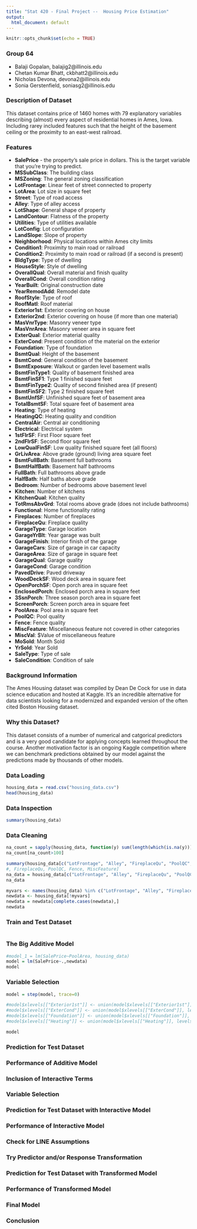 ```yaml
---
title: "Stat 420 - Final Project --  Housing Price Estimation"
output:
  html_document: default
---
```


```r
knitr::opts_chunk$set(echo = TRUE)
```
### Group 64
* Balaji Gopalan, balajig2@illinois.edu
* Chetan Kumar Bhatt, ckbhatt2@illinois.edu
* Nicholas Devona, devona2@illinois.edu
* Sonia Gerstenfield, soniasg2@illinois.edu

### Description of Dataset
This dataset contains price of 1460 homes with 79 explanatory variables describing (almost) every aspect of residential homes in Ames, Iowa. Including rarey included features such that the height of the basement ceiling or the proximity to an east-west railroad.

### Features
* **SalePrice** - the property's sale price in dollars. This is the target variable that you're trying to predict.
* **MSSubClass**: The building class
* **MSZoning**: The general zoning classification
* **LotFrontage**: Linear feet of street connected to property
* **LotArea**: Lot size in square feet
* **Street**: Type of road access
* **Alley**: Type of alley access
* **LotShape**: General shape of property
* **LandContour**: Flatness of the property
* **Utilities**: Type of utilities available
* **LotConfig**: Lot configuration
* **LandSlope**: Slope of property
* **Neighborhood**: Physical locations within Ames city limits
* **Condition1**: Proximity to main road or railroad
* **Condition2**: Proximity to main road or railroad (if a second is present)
* **BldgType**: Type of dwelling
* **HouseStyle**: Style of dwelling
* **OverallQual**: Overall material and finish quality
* **OverallCond**: Overall condition rating
* **YearBuilt**: Original construction date
* **YearRemodAdd**: Remodel date
* **RoofStyle**: Type of roof
* **RoofMatl**: Roof material
* **Exterior1st**: Exterior covering on house
* **Exterior2nd**: Exterior covering on house (if more than one material)
* **MasVnrType**: Masonry veneer type
* **MasVnrArea**: Masonry veneer area in square feet
* **ExterQual**: Exterior material quality
* **ExterCond**: Present condition of the material on the exterior
* **Foundation**: Type of foundation
* **BsmtQual**: Height of the basement
* **BsmtCond**: General condition of the basement
* **BsmtExposure**: Walkout or garden level basement walls
* **BsmtFinType1**: Quality of basement finished area
* **BsmtFinSF1**: Type 1 finished square feet
* **BsmtFinType2**: Quality of second finished area (if present)
* **BsmtFinSF2**: Type 2 finished square feet
* **BsmtUnfSF**: Unfinished square feet of basement area
* **TotalBsmtSF**: Total square feet of basement area
* **Heating**: Type of heating
* **HeatingQC**: Heating quality and condition
* **CentralAir**: Central air conditioning
* **Electrical**: Electrical system
* **1stFlrSF**: First Floor square feet
* **2ndFlrSF**: Second floor square feet
* **LowQualFinSF**: Low quality finished square feet (all floors)
* **GrLivArea**: Above grade (ground) living area square feet
* **BsmtFullBath**: Basement full bathrooms
* **BsmtHalfBath**: Basement half bathrooms
* **FullBath**: Full bathrooms above grade
* **HalfBath**: Half baths above grade
* **Bedroom**: Number of bedrooms above basement level
* **Kitchen**: Number of kitchens
* **KitchenQual**: Kitchen quality
* **TotRmsAbvGrd**: Total rooms above grade (does not include bathrooms)
* **Functional**: Home functionality rating
* **Fireplaces**: Number of fireplaces
* **FireplaceQu**: Fireplace quality
* **GarageType**: Garage location
* **GarageYrBlt**: Year garage was built
* **GarageFinish**: Interior finish of the garage
* **GarageCars**: Size of garage in car capacity
* **GarageArea**: Size of garage in square feet
* **GarageQual**: Garage quality
* **GarageCond**: Garage condition
* **PavedDrive**: Paved driveway
* **WoodDeckSF**: Wood deck area in square feet
* **OpenPorchSF**: Open porch area in square feet
* **EnclosedPorch**: Enclosed porch area in square feet
* **3SsnPorch**: Three season porch area in square feet
* **ScreenPorch**: Screen porch area in square feet
* **PoolArea**: Pool area in square feet
* **PoolQC**: Pool quality
* **Fence**: Fence quality
* **MiscFeature**: Miscellaneous feature not covered in other categories
* **MiscVal**: $Value of miscellaneous feature
* **MoSold**: Month Sold
* **YrSold**: Year Sold
* **SaleType**: Type of sale
* **SaleCondition**: Condition of sale

### Background Information
The Ames Housing dataset was compiled by Dean De Cock for use in data science education and hosted at Kaggle. It's an incredible alternative for data scientists looking for a modernized and expanded version of the often cited Boston Housing dataset.

### Why this Dataset?
This dataset consists of a number of numerical and catgorical predictors and is a very good candidate for applying concepts learned throughout the course. Another motivation factor is an ongoing Kaggle competition where we can benchmark predictions obtained by our model against the predictions made by thousands of other models.

### Data Loading
```r
housing_data = read.csv("housing_data.csv")
head(housing_data)
```


### Data Inspection
```r
summary(housing_data)
```


### Data Cleaning
```r
na_count = sapply(housing_data, function(y) sum(length(which(is.na(y)))))
na_count[na_count>100]

summary(housing_data[c("LotFrontage", "Alley", "FireplaceQu", "PoolQC", "Fence", "MiscFeature")])
#, FireplaceQu, PoolQC, Fence, MiscFeature]
na_data = housing_data[c("LotFrontage", "Alley", "FireplaceQu", "PoolQC", "Fence", "MiscFeature")]
na_data
```

```r
myvars <- names(housing_data) %in% c("LotFrontage", "Alley", "FireplaceQu", "PoolQC", "Fence", "MiscFeature") 
newdata <- housing_data[!myvars]
newdata = newdata[complete.cases(newdata),]
newdata
```


### Train and Test Dataset
```r

```


### The Big Additive Model
```r
#model_1 = lm(SalePrice~PoolArea, housing_data)
model = lm(SalePrice~.,newdata)
model
```

### Variable Selection
```r
model = step(model, trace=0)

#model$xlevels[["Exterior1st"]] <- union(model$xlevels[["Exterior1st"]], levels(test_data$Exterior1st))
#model$xlevels[["ExterCond"]] <- union(model$xlevels[["ExterCond"]], levels(test_data$ExterCond))
#model$xlevels[["Foundation"]] <- union(model$xlevels[["Foundation"]], levels(test_data$Foundation))
#model$xlevels[["Heating"]] <- union(model$xlevels[["Heating"]], levels(test_data$Heating))
```

```r
model
```

### Prediction for Test Dataset

### Performance of Additive Model

### Inclusion of Interactive Terms

### Variable Selection

### Prediction for Test Dataset with Interactive Model

### Performance of Interactive Model

### Check for LINE Assumptions

### Try Predictor and/or Response Transformation

### Prediction for Test Dataset with Transformed Model

### Performance of Transformed Model

### Final Model

### Conclusion
